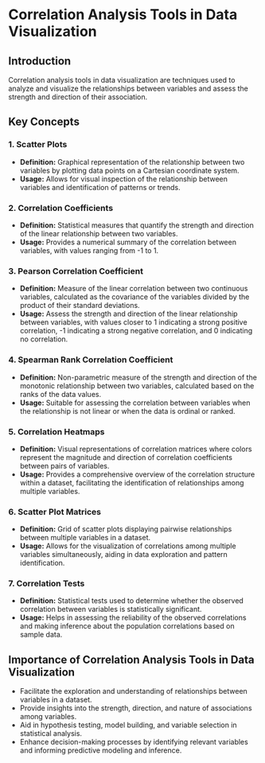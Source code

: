# Correlation Analysis Tools in Data Visualization

## Introduction
Correlation analysis tools in data visualization are techniques used to analyze and visualize the relationships between variables and assess the strength and direction of their association.

## Key Concepts

### 1. Scatter Plots
- **Definition:** Graphical representation of the relationship between two variables by plotting data points on a Cartesian coordinate system.
- **Usage:** Allows for visual inspection of the relationship between variables and identification of patterns or trends.

### 2. Correlation Coefficients
- **Definition:** Statistical measures that quantify the strength and direction of the linear relationship between two variables.
- **Usage:** Provides a numerical summary of the correlation between variables, with values ranging from -1 to 1.

### 3. Pearson Correlation Coefficient
- **Definition:** Measure of the linear correlation between two continuous variables, calculated as the covariance of the variables divided by the product of their standard deviations.
- **Usage:** Assess the strength and direction of the linear relationship between variables, with values closer to 1 indicating a strong positive correlation, -1 indicating a strong negative correlation, and 0 indicating no correlation.

### 4. Spearman Rank Correlation Coefficient
- **Definition:** Non-parametric measure of the strength and direction of the monotonic relationship between two variables, calculated based on the ranks of the data values.
- **Usage:** Suitable for assessing the correlation between variables when the relationship is not linear or when the data is ordinal or ranked.

### 5. Correlation Heatmaps
- **Definition:** Visual representations of correlation matrices where colors represent the magnitude and direction of correlation coefficients between pairs of variables.
- **Usage:** Provides a comprehensive overview of the correlation structure within a dataset, facilitating the identification of relationships among multiple variables.

### 6. Scatter Plot Matrices
- **Definition:** Grid of scatter plots displaying pairwise relationships between multiple variables in a dataset.
- **Usage:** Allows for the visualization of correlations among multiple variables simultaneously, aiding in data exploration and pattern identification.

### 7. Correlation Tests
- **Definition:** Statistical tests used to determine whether the observed correlation between variables is statistically significant.
- **Usage:** Helps in assessing the reliability of the observed correlations and making inference about the population correlations based on sample data.

## Importance of Correlation Analysis Tools in Data Visualization
- Facilitate the exploration and understanding of relationships between variables in a dataset.
- Provide insights into the strength, direction, and nature of associations among variables.
- Aid in hypothesis testing, model building, and variable selection in statistical analysis.
- Enhance decision-making processes by identifying relevant variables and informing predictive modeling and inference.